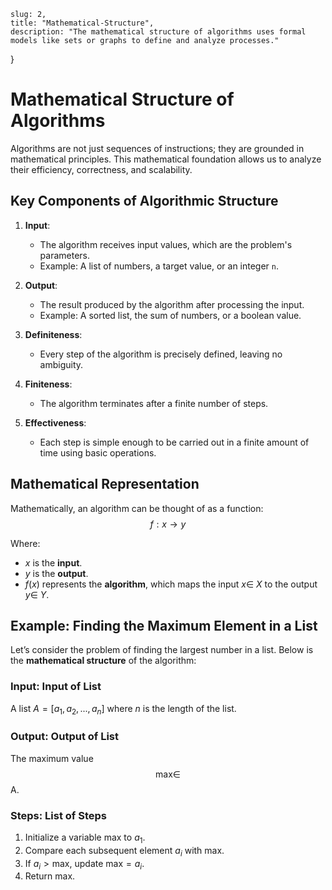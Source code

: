     slug: 2,
    title: "Mathematical-Structure",
    description: "The mathematical structure of algorithms uses formal models like sets or graphs to define and analyze processes."
}

# Mathematical Structure of Algorithms

Algorithms are not just sequences of instructions; they are grounded in mathematical principles. This mathematical foundation allows us to analyze their efficiency, correctness, and scalability.


## Key Components of Algorithmic Structure

1. **Input**:
   - The algorithm receives input values, which are the problem's parameters.
   - Example: A list of numbers, a target value, or an integer `n`.

2. **Output**:
   - The result produced by the algorithm after processing the input.
   - Example: A sorted list, the sum of numbers, or a boolean value.

3. **Definiteness**:
   - Every step of the algorithm is precisely defined, leaving no ambiguity.

4. **Finiteness**:
   - The algorithm terminates after a finite number of steps.

5. **Effectiveness**:
   - Each step is simple enough to be carried out in a finite amount of time using basic operations.


## Mathematical Representation
    
Mathematically, an algorithm can be thought of as a function:
$$ f: x \rightarrow y $$

Where:
- $x$ is the **input**.
- $y$ is the **output**.
- $f(x)$ represents the **algorithm**, which maps the input $x \in\ X$ to the output $y \in\ Y$.


## Example: Finding the Maximum Element in a List

Let’s consider the problem of finding the largest number in a list. Below is the **mathematical structure** of the algorithm:

### **Input**: Input of List
A list  $A = [a_1, a_2, ..., a_n]$ where $n$ is the length of the list.

### **Output**: Output of List
The maximum value  $$\text{max}  \in  $$A.

### **Steps**: List of Steps
1. Initialize a variable $\text{max}$ to $a_1$.
2. Compare each subsequent element $a_i$ with $\text{max}$.
3. If $a_i > \text{max}$, update $\text{max} = a_i$.
4. Return $\text{max}$.
